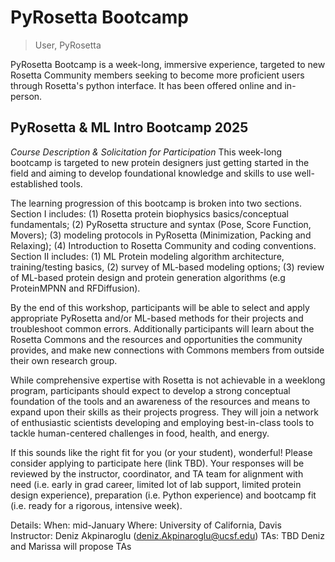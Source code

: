 # PyRosetta Bootcamp

> User,  PyRosetta

PyRosetta Bootcamp is a week-long, immersive experience, targeted to new Rosetta Community members seeking to become more proficient users through Rosetta's python interface. It has been offered online and in-person. 

## PyRosetta & ML Intro Bootcamp 2025

*Course Description & Solicitation for Participation* 
This week-long bootcamp is targeted to new protein designers just getting started in the field and aiming to develop foundational knowledge and skills to use well-established tools. 

The learning progression of this bootcamp is broken into two sections. Section I includes: (1) Rosetta protein biophysics basics/conceptual fundamentals; (2) PyRosetta structure and syntax (Pose, Score Function, Movers); (3) modeling protocols in PyRosetta (Minimization, Packing and Relaxing); (4) Introduction to Rosetta Community and coding conventions. Section II includes: (1) ML Protein modeling algorithm architecture, training/testing basics, (2) survey of ML-based modeling options; (3) review of ML-based protein design and protein generation algorithms (e.g ProteinMPNN and RFDiffusion). 

By the end of this workshop, participants will be able to select and apply appropriate PyRosetta and/or ML-based methods for their projects and troubleshoot common errors. Additionally participants will learn about the Rosetta Commons and the resources and opportunities the community provides, and make new connections with Commons members from outside their own research group. 

While comprehensive expertise with Rosetta is not achievable in a weeklong program, participants should expect to develop a strong conceptual foundation of the tools and an awareness of the resources and means to expand upon their skills as their projects progress. They will join a network of enthusiastic scientists developing and employing best-in-class tools to tackle human-centered challenges in food, health, and energy. 

If this sounds like the right fit for you (or your student), wonderful! Please consider applying to participate here (link TBD). Your responses will be reviewed by the instructor, coordinator, and TA team for alignment with need (i.e. early in grad career, limited lot of lab support, limited protein design experience), preparation (i.e. Python experience) and bootcamp fit (i.e. ready for a rigorous, intensive week). 

Details:
When: mid-January 
Where: University of California, Davis
Instructor: Deniz Akpinaroglu (deniz.Akpinaroglu@ucsf.edu)
TAs: TBD Deniz and Marissa will propose TAs

<br></br>
<br></br>
<br></br>
